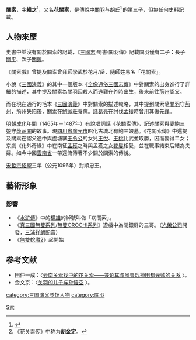 {{otheruses|subject=小说虚构人物关索|other=中国[[贵州省|贵州省]][[安顺市|安顺市]]关岭[[布依族|布依族]][[苗族|苗族]]自治县关索镇|关索镇}}
{{東亞男性歷史人物
|名稱 =關索
|身份 =《三國演義》虛構人物，關羽三子
|國家 =蜀漢
|時代 =
|主君 =劉備
|屆數 =
|最高職務 =
|前任 = 
|繼任 = 
|圖片名稱 =
|圖片大小 =
|圖片說明 =
|姓 =[[關姓|關]]
|名 =索
|姓名 =
|字 = 維之
|名乘 =<!--琉球士族用-->
|官職 =
|封爵 = 
|封號 =
|位階 =
|御稱號 =<!--日本皇族之稱號-->
|宮號1 =<!--日本皇族之宮號-->
|宮號2 =<!--朝鮮王族之宮號-->
|封地 =
|神號 =
|尊號 =
|族裔 = 
|旗籍 =<!--清朝旗人專用-->
|氏族 =
|籍貫 =
|本貫 =
|祖籍 =
|本籍 =
|出身地 =
|府邸 =
|世系 = 
|初名 =
|乳名 =<!--日本、朝鮮、琉球以外人物用-->
|幼名 =<!--日本人用-->
|兒名 =<!--朝鮮人用-->
|童名 =<!--琉球人用-->
|小字 =
|別名 =
|號 =
|法號 =
|院號 =
|其他名號 =
|出生日期 = 
|出生地點 = 
|婚年 =
|逝世年 =
|逝世地 =
|諡號 =
|墓葬 =
|祠廟 =
|父親 = [[關羽|關羽]]
|嫡母 =
|母親 = 胡金定
|元配 =
|正室 =
|妻 = [[鮑三娘|鮑三娘]]、王悅、王桃、[[花鬘_(三國)|花鬘]]
|繼室 =
|平妻 =
|側室 =
|元配之父 =
|元配之嫡母 =
|元配之母 =
|正室之父 =
|正室之嫡母 =
|正室之母 =
|妻之父 =
|妻之嫡母 =
|妻之母 =
|繼室之父 =
|繼室之嫡母 =
|繼室之母 =
|平妻之父 =
|平妻之嫡母 =
|平妻之母 =
|兄弟 = [[關平|關平]]（長兄）、[[关興|关興]]（二兄）
|姊妹 = [[關氏_(關羽女)|關銀屏]]（姊）
|嫡兄弟 =
|嫡姊妹 =
|庶兄弟 =
|庶姊妹 =
|同胞兄弟 =
|同胞姊妹 =
|異母兄弟 =
|異母姊妹 =
|異父兄弟 =
|異父姊妹 =
|繼兄弟 =
|繼姊妹 =
|子 =
|女 =
|嫡子 =
|嫡女 =
|庶子 =
|庶女 =
|養子 =
|養女 =
|繼子 =
|繼女 =
|其他親屬 =
|出身 = <!---此处指科举出身--->
|功名 = 
|經歷 = 荊州認父<br>南征孟獲
|著作 =
|注釋 =
}}

'''關索'''，字'''維之'''<ref name="字">{{Cite web |url=http://www.wutemple.org.tw/page/life.html |title=桃園市關帝廟（武廟）- 聖帝世系考證 |access-date=2012-08-18 |archive-url=https://web.archive.org/web/20140717140416/http://wutemple.org.tw/page/life.html |archive-date=2014-07-17 |dead-url=yes }}</ref>，又名'''花關索'''，是傳說中[[關羽|關羽]]与胡氏<ref>《花关索传》中称为'''胡金定'''。</ref>的第三子，但無任何史料記載。

==人物來歷==
史書中並沒有關於關索的記載，《[[三國志|三國志]]·蜀書·關羽傳》記載關羽僅有二子：長子[[關平|關平]]、次子[[關興|關興]]。

《關索戲》曾提及關索曾拜師學武於花月/岳，隨師姓易名「花關索」。

小說《[[三國演義|三國演義]]》的其中一個版本《[[全像通俗三國志傳|全像通俗三國志傳]]》中對關索的出身進行了詳細的描述，其中提及關索為關羽因殺人而逃難在外時出生，後來前往[[荊州_(古代)|荊州]]認父。

而在現在通行的毛本《[[三國演義|三國演義]]》中對關索的描述較略，其中提到關索隨[[關羽|關羽]]守[[荊州_(古代)|荊州]]，荊州失陷後，關索在[[鮑家莊|鮑家莊]]養病。[[諸葛亮|諸葛亮]]在討伐[[孟獲|孟獲]]時曾用其做先鋒。

[[明朝|明朝]][[成化|成化]]年間（1465年－1487年）有說唱詞話《花關索傳》，記述關索與妻[[鮑三娘|鮑三娘]]守[[葭萌關|葭萌關]]的故事。現[[四川省|四川省]][[廣元市|廣元市]]昭化古城北有鮑三娘墓。《花關索傳》中還提及關索在認父途中與盧塘寨[[王令公|王令公]]的女兒[[王悅_(三國)|王悅]]、[[王桃_(三國)|王桃]]比武並取勝，因而娶得二女；京劇《化外奇緣》中在南征[[孟獲|孟獲]]之時與孟獲之女[[花鬘_(三國)|花鬘]]相愛，並在戰事結束后結為夫婦。如今中國[[雲南省|雲南省]]一帶還流傳著不少關於關索的傳說。

[[宋哲宗|宋哲宗]][[紹聖|紹聖]]三年（公元1096年）封順忠王。

==藝術形象==
===影響===
*《[[水滸傳|水滸傳]]》中的[[楊雄_(水滸傳)|楊雄]]的綽號叫做「病關索」。
*《[[真三國無雙系列|真三國無雙系列]]/[[無雙OROCHI系列|無雙OROCHI系列]]》遊戲中為關銀屏的三哥。（[[光榮公司|光榮公司]]開發，[[三浦祥朗|三浦祥朗]]配音）
*《[[無雙蛇魔2|無雙蛇魔2]]》起開始

==参考文献==
{{reflist}}
*田仲一成：〈[http://www.nssd.org/articles/article_read.aspx?id=1001862127 云南关索戏中的花关索——兼论其与闽粤戏神田都元帅的关系] {{Wayback|url=http://www.nssd.org/articles/article_read.aspx?id=1001862127 |date=20180206131445 }}〉。
*金文京：〈[http://www.nssd.org/articles/article_read.aspx?id=1002991224# 关羽的儿子与孙悟空] {{Wayback|url=http://www.nssd.org/articles/article_read.aspx?id=1002991224 |date=20180210002405 }}〉。

{{三国演义}}

[[category:三国演义登场人物|category:三国演义登场人物]]
[[category:關羽|category:關羽]]
[[Category:關姓|S索]]
